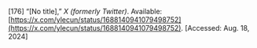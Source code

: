 \[176\]	“\[No title\],” *X (formerly Twitter)*. Available: [https://x.com/ylecun/status/1688140941079498752](https://x.com/ylecun/status/1688140941079498752). \[Accessed: Aug. 18, 2024\]